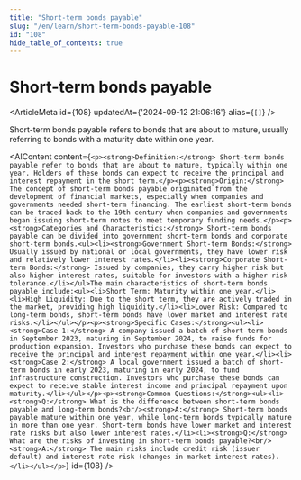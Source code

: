 ```yaml
---
title: "Short-term bonds payable"
slug: "/en/learn/short-term-bonds-payable-108"
id: "108"
hide_table_of_contents: true
---
```



# Short-term bonds payable

<ArticleMeta id={108} updatedAt={'2024-09-12 21:06:16'} alias={`[]`} />
<div className='border-solid border-b border-t-0 my-4 border-[var(--ifm-color-gray-300)]' />

Short-term bonds payable refers to bonds that are about to mature, usually referring to bonds with a maturity date within one year.

<AIContent content={`<p><strong>Definition:</strong> Short-term bonds payable refer to bonds that are about to mature, typically within one year. Holders of these bonds can expect to receive the principal and interest repayment in the short term.</p><p><strong>Origin:</strong> The concept of short-term bonds payable originated from the development of financial markets, especially when companies and governments needed short-term financing. The earliest short-term bonds can be traced back to the 19th century when companies and governments began issuing short-term notes to meet temporary funding needs.</p><p><strong>Categories and Characteristics:</strong> Short-term bonds payable can be divided into government short-term bonds and corporate short-term bonds.<ul><li><strong>Government Short-term Bonds:</strong> Usually issued by national or local governments, they have lower risk and relatively lower interest rates.</li><li><strong>Corporate Short-term Bonds:</strong> Issued by companies, they carry higher risk but also higher interest rates, suitable for investors with a higher risk tolerance.</li></ul>The main characteristics of short-term bonds payable include:<ul><li>Short Term: Maturity within one year.</li><li>High Liquidity: Due to the short term, they are actively traded in the market, providing high liquidity.</li><li>Lower Risk: Compared to long-term bonds, short-term bonds have lower market and interest rate risks.</li></ul></p><p><strong>Specific Cases:</strong><ul><li><strong>Case 1:</strong> A company issued a batch of short-term bonds in September 2023, maturing in September 2024, to raise funds for production expansion. Investors who purchase these bonds can expect to receive the principal and interest repayment within one year.</li><li><strong>Case 2:</strong> A local government issued a batch of short-term bonds in early 2023, maturing in early 2024, to fund infrastructure construction. Investors who purchase these bonds can expect to receive stable interest income and principal repayment upon maturity.</li></ul></p><p><strong>Common Questions:</strong><ul><li><strong>Q:</strong> What is the difference between short-term bonds payable and long-term bonds?<br/><strong>A:</strong> Short-term bonds payable mature within one year, while long-term bonds typically mature in more than one year. Short-term bonds have lower market and interest rate risks but also lower interest rates.</li><li><strong>Q:</strong> What are the risks of investing in short-term bonds payable?<br/><strong>A:</strong> The main risks include credit risk (issuer default) and interest rate risk (changes in market interest rates).</li></ul></p>`} id={108} />
